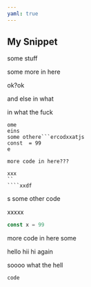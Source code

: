 ```yaml
---
yaml: true
---
```


## My Snippet

some stuff

some more in here

ok?ok

and else in what

in what the fuck

```
ome 
eins
some othere```ercodxxatjs
const  = 99
e

more code in here???

xxx
``
````xxdf
```

s
some other code

xxxxx

```js
const x = 99
```

more code in here
some

hello hii hi again

soooo what the hell

```
code
```
